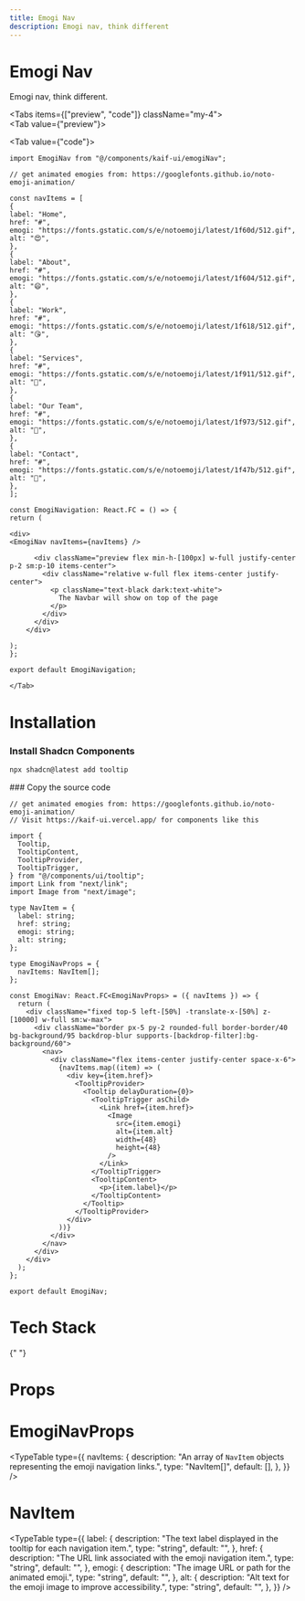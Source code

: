 ```yaml
---
title: Emogi Nav
description: Emogi nav, think different
---
```




<div className="space-y-2 mb-4">
  <h1 class="scroll-m-20 text-4xl font-bold tracking-tight text-black dark:text-white">
    Emogi Nav
  </h1>
  <p class="text-lg text-muted-foreground">Emogi nav, think different.</p>
</div>

<Tabs items={["preview", "code"]} className="my-4">  
    <Tab value={"preview"}>    
    <div className="bg-background rounded-xl">
     <EmogiNavigation/>
     </div>
    </Tab>
    <Tab value={"code"}>
```tsx
import EmogiNav from "@/components/kaif-ui/emogiNav";

// get animated emogies from: https://googlefonts.github.io/noto-emoji-animation/

const navItems = [
{
label: "Home",
href: "#",
emogi: "https://fonts.gstatic.com/s/e/notoemoji/latest/1f60d/512.gif",
alt: "😍",
},
{
label: "About",
href: "#",
emogi: "https://fonts.gstatic.com/s/e/notoemoji/latest/1f604/512.gif",
alt: "😄",
},
{
label: "Work",
href: "#",
emogi: "https://fonts.gstatic.com/s/e/notoemoji/latest/1f618/512.gif",
alt: "😘",
},
{
label: "Services",
href: "#",
emogi: "https://fonts.gstatic.com/s/e/notoemoji/latest/1f911/512.gif",
alt: "🤑",
},
{
label: "Our Team",
href: "#",
emogi: "https://fonts.gstatic.com/s/e/notoemoji/latest/1f973/512.gif",
alt: "🥳",
},
{
label: "Contact",
href: "#",
emogi: "https://fonts.gstatic.com/s/e/notoemoji/latest/1f47b/512.gif",
alt: "👻",
},
];

const EmogiNavigation: React.FC = () => {
return (

<div>
<EmogiNav navItems={navItems} />

      <div className="preview flex min-h-[100px] w-full justify-center p-2 sm:p-10 items-center">
        <div className="relative w-full flex items-center justify-center">
          <p className="text-black dark:text-white">
            The Navbar will show on top of the page
          </p>
        </div>
      </div>
    </div>

);
};

export default EmogiNavigation;
```
    </Tab>
 </Tabs>

<h1 class="scroll-m-20 text-2xl font-bold tracking-tight text-black dark:text-white my-4">
  Installation
</h1>

<Steps>
<Step>

### Install Shadcn Components

```bash
npx shadcn@latest add tooltip
```

</Step>
<Step>
### Copy the source code

```tsx title="components/kaif-ui/emogiNav.tsx"
// get animated emogies from: https://googlefonts.github.io/noto-emoji-animation/
// Visit https://kaif-ui.vercel.app/ for components like this

import {
  Tooltip,
  TooltipContent,
  TooltipProvider,
  TooltipTrigger,
} from "@/components/ui/tooltip";
import Link from "next/link";
import Image from "next/image";

type NavItem = {
  label: string;
  href: string;
  emogi: string;
  alt: string;
};

type EmogiNavProps = {
  navItems: NavItem[];
};

const EmogiNav: React.FC<EmogiNavProps> = ({ navItems }) => {
  return (
    <div className="fixed top-5 left-[50%] -translate-x-[50%] z-[10000] w-full sm:w-max">
      <div className="border px-5 py-2 rounded-full border-border/40 bg-background/95 backdrop-blur supports-[backdrop-filter]:bg-background/60">
        <nav>
          <div className="flex items-center justify-center space-x-6">
            {navItems.map((item) => (
              <div key={item.href}>
                <TooltipProvider>
                  <Tooltip delayDuration={0}>
                    <TooltipTrigger asChild>
                      <Link href={item.href}>
                        <Image
                          src={item.emogi}
                          alt={item.alt}
                          width={48}
                          height={48}
                        />
                      </Link>
                    </TooltipTrigger>
                    <TooltipContent>
                      <p>{item.label}</p>
                    </TooltipContent>
                  </Tooltip>
                </TooltipProvider>
              </div>
            ))}
          </div>
        </nav>
      </div>
    </div>
  );
};

export default EmogiNav;
```

</Step>
</Steps>

<h1 class="scroll-m-20 text-xl font-bold tracking-tight text-black dark:text-white my-4">
  Tech Stack
</h1>

<Cards>
  <Card title="React" />
  <Card title="Next.js" />
  <Card title="Tailwind CSS" />
  <Card title="TypeScript" />
</Cards>{" "}

<h1 class="scroll-m-20 text-xl font-bold tracking-tight text-black dark:text-white mt-12">
  Props
</h1>

<h1 class="scroll-m-20 text-lg font-bold tracking-tight text-black dark:text-white mt-12">
  EmogiNavProps
</h1>

<TypeTable
  type={{
    navItems: {
      description:
        "An array of `NavItem` objects representing the emoji navigation links.",
      type: "NavItem[]",
      default: [],
    },
  }}
/>

<h1 class="scroll-m-20 text-lg font-bold tracking-tight text-black dark:text-white mt-12">
  NavItem
</h1>

<TypeTable
  type={{
    label: {
      description:
        "The text label displayed in the tooltip for each navigation item.",
      type: "string",
      default: "",
    },
    href: {
      description: "The URL link associated with the emoji navigation item.",
      type: "string",
      default: "",
    },
    emogi: {
      description: "The image URL or path for the animated emoji.",
      type: "string",
      default: "",
    },
    alt: {
      description: "Alt text for the emoji image to improve accessibility.",
      type: "string",
      default: "",
    },
  }}
/>
